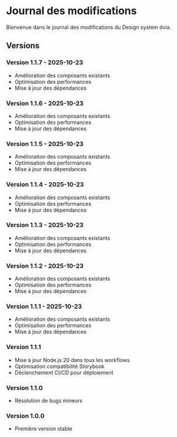 
# Journal des modifications

Bienvenue dans le journal des modifications du Design system dvia.


## Versions

### Version 1.1.7 - 2025-10-23
- Amélioration des composants existants
- Optimisation des performances
- Mise à jour des dépendances


### Version 1.1.6 - 2025-10-23
- Amélioration des composants existants
- Optimisation des performances
- Mise à jour des dépendances


### Version 1.1.5 - 2025-10-23
- Amélioration des composants existants
- Optimisation des performances
- Mise à jour des dépendances


### Version 1.1.4 - 2025-10-23
- Amélioration des composants existants
- Optimisation des performances
- Mise à jour des dépendances


### Version 1.1.3 - 2025-10-23
- Amélioration des composants existants
- Optimisation des performances
- Mise à jour des dépendances


### Version 1.1.2 - 2025-10-23
- Amélioration des composants existants
- Optimisation des performances
- Mise à jour des dépendances


### Version 1.1.1 - 2025-10-23
- Amélioration des composants existants
- Optimisation des performances
- Mise à jour des dépendances


### Version 1.1.1
- Mise à jour Node.js 20 dans tous les workflows
- Optimisation compatibilité Storybook
- Déclenchement CI/CD pour déploiement

### Version 1.1.0
- Résolution de bugs mineurs

### Version 1.0.0
- Première version stable
